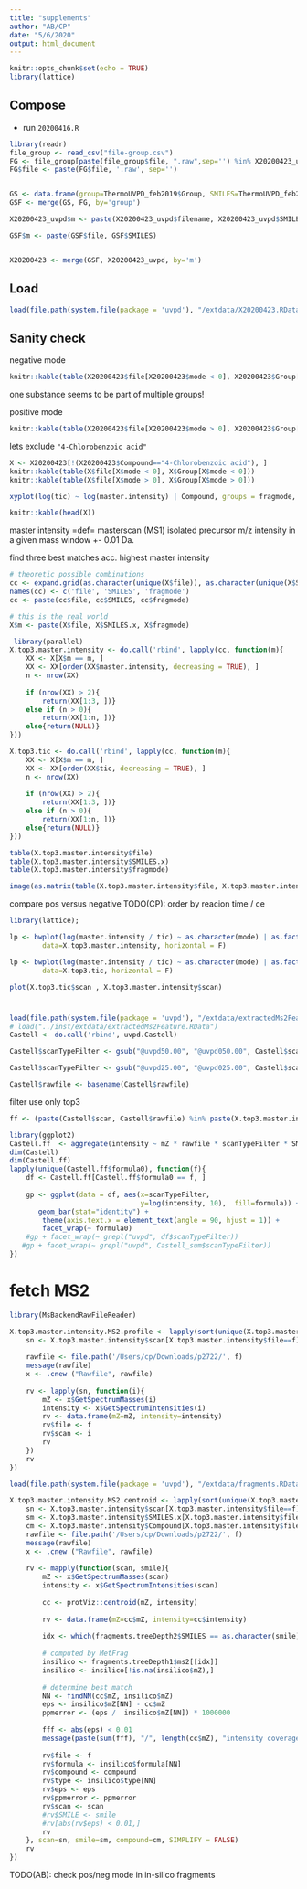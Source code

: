 ```yaml
---
title: "supplements"
author: "AB/CP"
date: "5/6/2020"
output: html_document
---
```


```r
knitr::opts_chunk$set(echo = TRUE)
library(lattice)
```

## Compose

* run `20200416.R`

```r
library(readr)
file_group <- read_csv("file-group.csv")
FG <- file_group[paste(file_group$file, ".raw",sep='') %in% X20200423_uvpd$filename, ]
FG$file <- paste(FG$file, '.raw', sep='')


GS <- data.frame(group=ThermoUVPD_feb2019$Group, SMILES=ThermoUVPD_feb2019$SMILES)
GSF <- merge(GS, FG, by='group')

X20200423_uvpd$m <- paste(X20200423_uvpd$filename, X20200423_uvpd$SMILES)

GSF$m <- paste(GSF$file, GSF$SMILES)


X20200423 <- merge(GSF, X20200423_uvpd, by='m')

```


## Load
```r
load(file.path(system.file(package = 'uvpd'), "/extdata/X20200423.RData"))
```


## Sanity check

negative mode

```r
knitr::kable(table(X20200423$file[X20200423$mode < 0], X20200423$Group[X20200423$mode < 0]))
```

one substance seems to be part of multiple groups!

positive mode

```r
knitr::kable(table(X20200423$file[X20200423$mode > 0], X20200423$Group[X20200423$mode > 0]))
```

lets exclude `"4-Chlorobenzoic acid"`

```r
X <- X20200423[!(X20200423$Compound=="4-Chlorobenzoic acid"), ]
knitr::kable(table(X$file[X$mode < 0], X$Group[X$mode < 0]))
knitr::kable(table(X$file[X$mode > 0], X$Group[X$mode > 0]))
```

```r
xyplot(log(tic) ~ log(master.intensity) | Compound, groups = fragmode, data=X20200423, pch='.')
```

```r
knitr::kable(head(X))
```
master intensity =def= masterscan (MS1) isolated precursor m/z intensity in a given mass window +- 0.01 Da.

find three best matches acc. highest master intensity

```r
# theoretic possible combinations
cc <- expand.grid(as.character(unique(X$file)), as.character(unique(X$SMILES.x)), as.character(unique(X$fragmode)))
names(cc) <- c('file', 'SMILES', 'fragmode')
cc <- paste(cc$file, cc$SMILES, cc$fragmode)

# this is the real world
X$m <- paste(X$file, X$SMILES.x, X$fragmode)

 library(parallel)
X.top3.master.intensity <- do.call('rbind', lapply(cc, function(m){
    XX <- X[X$m == m, ]
    XX <- XX[order(XX$master.intensity, decreasing = TRUE), ]
    n <- nrow(XX)
    
    if (nrow(XX) > 2){
        return(XX[1:3, ])}
    else if (n > 0){
        return(XX[1:n, ])}
    else{return(NULL)}
}))

X.top3.tic <- do.call('rbind', lapply(cc, function(m){
    XX <- X[X$m == m, ]
    XX <- XX[order(XX$tic, decreasing = TRUE), ]
    n <- nrow(XX)
    
    if (nrow(XX) > 2){
        return(XX[1:3, ])}
    else if (n > 0){
        return(XX[1:n, ])}
    else{return(NULL)}
}))

```

```r
table(X.top3.master.intensity$file)
table(X.top3.master.intensity$SMILES.x)
table(X.top3.master.intensity$fragmode)
```

```r
image(as.matrix(table(X.top3.master.intensity$file, X.top3.master.intensity$fragmode)))
```


compare pos versus negative
TODO(CP): order by reacion time / ce
```r
library(lattice);

lp <- bwplot(log(master.intensity / tic) ~ as.character(mode) | as.factor(fragmode), 
        data=X.top3.master.intensity, horizontal = F)

lp <- bwplot(log(master.intensity / tic) ~ as.character(mode) | as.factor(fragmode), 
        data=X.top3.tic, horizontal = F)
```

```r
plot(X.top3.tic$scan , X.top3.master.intensity$scan)
```


# 
```r
load(file.path(system.file(package = 'uvpd'), "/extdata/extractedMs2Feature.RData"))
# load("../inst/extdata/extractedMs2Feature.RData")
Castell <- do.call('rbind', uvpd.Castell)

Castell$scanTypeFilter <- gsub("@uvpd50.00", "@uvpd050.00", Castell$scanTypeFilter)

Castell$scanTypeFilter <- gsub("@uvpd25.00", "@uvpd025.00", Castell$scanTypeFilter)

Castell$rawfile <- basename(Castell$rawfile)
```

filter use only top3
```r
ff <- (paste(Castell$scan, Castell$rawfile) %in% paste(X.top3.master.intensity$scan, X.top3.master.intensity$filename))
```


```r
library(ggplot2)
Castell.ff  <- aggregate(intensity ~ mZ * rawfile * scanTypeFilter * SMILES0 * formula * formula0 * type, data=Castell[ff,], FUN=sum)
dim(Castell)
dim(Castell.ff)
lapply(unique(Castell.ff$formula0), function(f){
    df <- Castell.ff[Castell.ff$formula0 == f, ]
    
    gp <- ggplot(data = df, aes(x=scanTypeFilter,
                                y=log(intensity, 10),  fill=formula)) +
       geom_bar(stat="identity") +
        theme(axis.text.x = element_text(angle = 90, hjust = 1)) +
        facet_wrap(~ formula0)
    #gp + facet_wrap(~ grepl("uvpd", df$scanTypeFilter))
   #gp + facet_wrap(~ grepl("uvpd", Castell_sum$scanTypeFilter))
})

```

# fetch MS2
```r
library(MsBackendRawFileReader)

X.top3.master.intensity.MS2.profile <- lapply(sort(unique(X.top3.master.intensity$file)), function(f){
    sn <- X.top3.master.intensity$scan[X.top3.master.intensity$file==f]
    
    rawfile <- file.path('/Users/cp/Downloads/p2722/', f)
    message(rawfile)
    x <- .cnew ("Rawfile", rawfile)
    
    rv <- lapply(sn, function(i){
        mZ <- x$GetSpectrumMasses(i)
        intensity <- x$GetSpectrumIntensities(i)
        rv <- data.frame(mZ=mZ, intensity=intensity)
        rv$file <- f
        rv$scan <- i
        rv
    })
    rv
})

```


```r
load(file.path(system.file(package = 'uvpd'), "/extdata/fragments.RData"))

```


```r

X.top3.master.intensity.MS2.centroid <- lapply(sort(unique(X.top3.master.intensity$file))[22], function(f){
    sn <- X.top3.master.intensity$scan[X.top3.master.intensity$file==f]
    sm <- X.top3.master.intensity$SMILES.x[X.top3.master.intensity$file==f]
    cm <- X.top3.master.intensity$Compound[X.top3.master.intensity$file==f]
    rawfile <- file.path('/Users/cp/Downloads/p2722/', f)
    message(rawfile)
    x <- .cnew ("Rawfile", rawfile)
    
    rv <- mapply(function(scan, smile){
        mZ <- x$GetSpectrumMasses(scan)
        intensity <- x$GetSpectrumIntensities(scan)
        
        cc <- protViz::centroid(mZ, intensity)
        
        rv <- data.frame(mZ=cc$mZ, intensity=cc$intensity)
        
        idx <- which(fragments.treeDepth2$SMILES == as.character(smile))
        
        # computed by MetFrag
        insilico <- fragments.treeDepth1$ms2[[idx]]
        insilico <- insilico[!is.na(insilico$mZ),]
        
        # determine best match
        NN <- findNN(cc$mZ, insilico$mZ)
        eps <- insilico$mZ[NN] - cc$mZ 
        ppmerror <- (eps /  insilico$mZ[NN]) * 1000000
        
        fff <- abs(eps) < 0.01
        message(paste(sum(fff), "/", length(cc$mZ), "intensity coverage", round(sum(cc$intensity[fff])/sum(cc$intensity),2)))
        
        rv$file <- f
        rv$formula <- insilico$formula[NN]
        rv$compound <- compound
        rv$type <- insilico$type[NN]
        rv$eps <- eps
        rv$ppmerror <- ppmerror
        rv$scan <- scan
        #rv$SMILE <- smile
        #rv[abs(rv$eps) < 0.01,]
        rv
    }, scan=sn, smile=sm, compound=cm, SIMPLIFY = FALSE)
    rv
})
```

TODO(AB): check pos/neg mode in in-silico fragments